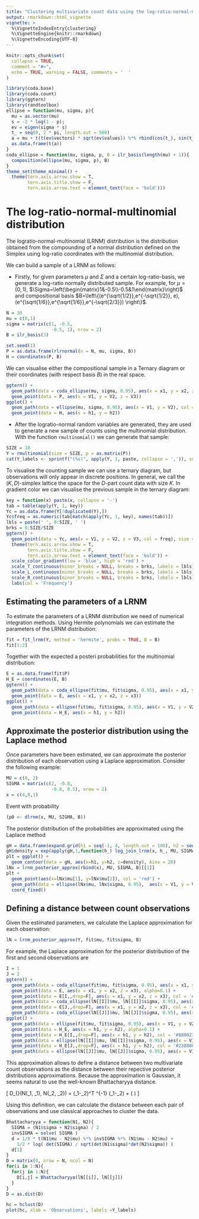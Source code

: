 ```yaml
---
title: "Clustering multivariate count data using the log-ratio-normal-multinomial distribution"
output: rmarkdown::html_vignette
vignette: >
  %\VignetteIndexEntry{clustering}
  %\VignetteEngine{knitr::rmarkdown}
  %\VignetteEncoding{UTF-8}
---
```


```r
knitr::opts_chunk$set(
  collapse = TRUE,
  comment = "#>",
  echo = TRUE, warning = FALSE, comments = '  '
)
```

```r
library(coda.base)
library(coda.count)
library(ggtern)
library(randtoolbox)
ellipse = function(mu, sigma, p){
  mu = as.vector(mu)
  s = -2 * log(1 - p);
  ev = eigen(sigma * s)
  t_ = seq(0, 2 * pi, length.out = 500)
  a = mu + t(t(ev$vectors) * sqrt(ev$values)) %*% rbind(cos(t_), sin(t_)) 
  as.data.frame(t(a))
}
coda_ellipse = function(mu, sigma, p, B = ilr_basis(length(mu) + 1)){
  composition(ellipse(mu, sigma, p), B)
}
theme_set(theme_minimal() +
  theme(tern.axis.arrow.show = T,
        tern.axis.title.show = F,
        tern.axis.arrow.text = element_text(face = 'bold')))
```

# The log-ratio-normal-multinomial distribution

The logratio-normal-multinomial (LRNM) distribution is the distribution obtained from the compounding of a normal distribution defined on the Simplex using log-ratio coordinates with the multinomial distribution.

We can build a sample of a LRNM as follows:

* Firstly, for given parameters $\mu$ and $\Sigma$ and a certain log-ratio-basis, we generate a log-ratio normally distributed sample. For example, for $\mu=(0,1)$, $\Sigma=\left(\begin{matrix}1&-0.5\\-0.5&1\end{matrix}\right)$ and compositional basis $B=\left\{(e^{\sqrt{1/2}},e^{-\sqrt{1/2}}, e), (e^{\sqrt{1/6}},e^{\sqrt{1/6}},e^{-\sqrt{2/3}}) \right\}$.

```r
N = 30
mu = c(0,1)
sigma = matrix(c(1, -0.5, 
                 -0.5, 1), nrow = 2)
B = ilr_basis(3)

set.seed(1)
P = as.data.frame(rlrnormal(n = N, mu, sigma, B))
H = coordinates(P, B)
```

We can visualise either the compositional sample in a Ternary diagram or their coordinates (with respect basis $B$) in the real space. 

```r
ggtern() +
  geom_path(data = coda_ellipse(mu, sigma, 0.95), aes(x = x1, y = x2, z = x3), col = 'blue') +
  geom_point(data = P, aes(x = V1, y = V2, z = V3))
ggplot() +
  geom_path(data = ellipse(mu, sigma, 0.95), aes(x = V1, y = V2), col = 'blue') +
  geom_point(data = H, aes(x = h1, y = h2))
```

* After the logratio-normal random variables are generated, they are used to generate a new sample of counts using the multinomial distribution. With the function `rmultinomial()` we can generate that sample:

```r
SIZE = 10
Y = rmultinomial(size = SIZE, p = as.matrix(P))
cat(Y_labels <- sprintf("(%s)", apply(Y, 1, paste, collapse = ',')), sep = ', ')
```

To visualise the counting sample we can use a ternary diagram, but observations will only appear in discrete positions. In general, we call the $(K,D)$-simplex lattice the space for the $D$-part count data with size $K$. In gradient color we can visualise the previous sample in the ternary diagram:

```r
key = function(x) paste(x, collapse = '-')
tab = table(apply(Y, 1, key))
Yc = as.data.frame(Y[!duplicated(Y),])
Yc$freq = as.numeric(tab[match(apply(Yc, 1, key), names(tab))])
lbls = paste(' ', 0:SIZE, ' ')
brks = 0:SIZE/SIZE
ggtern() +
  geom_point(data = Yc, aes(x = V1, y = V2, z = V3, col = freq), size = 3) +
  theme(tern.axis.arrow.show = T,
        tern.axis.title.show = F,
        tern.axis.arrow.text = element_text(face = 'bold')) +
  scale_color_gradient(low = 'blue', high = 'red') +
  scale_T_continuous(minor_breaks = NULL, breaks = brks, labels = lbls) +
  scale_L_continuous(minor_breaks = NULL, breaks = brks, labels = lbls) +
  scale_R_continuous(minor_breaks = NULL, breaks = brks, labels = lbls) +
  labs(col = 'Frequency')
```

## Estimating the parameters of a LRNM

To estimate the parameters of a LRNM distribution we need of numerical integration methods. Using Hermite polynomials we can estimate the parameters of the LRNM distribution:

```r
fit = fit_lrnm(Y, method = 'hermite', probs = TRUE, B = B)
fit[1:2]
```

Together with the expected a posteri probabilities for the multinomial distribution:

```r
E = as.data.frame(fit$P)
H_E = coordinates(E, B)
ggtern() +
  geom_path(data = coda_ellipse(fit$mu, fit$sigma, 0.95), aes(x = x1, y = x2, z = x3), col = 'blue') +
  geom_point(data = E, aes(x = x1, y = x2, z = x3))
ggplot() +
  geom_path(data = ellipse(fit$mu, fit$sigma, 0.95), aes(x = V1, y = V2), col = 'blue') +
  geom_point(data = H_E, aes(x = h1, y = h2))
```

## Approximate the posterior distribution using the Laplace method

Once parameters have been estimated, we can approximate the posterior distribution of each observation using a Laplace approximation. Consider the following example:

```r
MU = c(0, 2)
SIGMA = matrix(c(2, -0.8,
                 -0.8, 0.5), nrow = 2)
x = c(4,0,1)
```

Event with probability

```r
(p0 <- dlrnm(x, MU, SIGMA, B))
```

The posterior distribution of the probabilities are approximated using the Laplace method

```r
gH = data.frame(expand.grid(h1 = seq(-1, 4, length.out = 100), h2 = seq(-2, 3, length.out = 100)))
gH$density = exp(apply(gH,1,function(h_) log_join_lrnm(x, h_, MU, SIGMA, B))) / p0
plt = ggplot() +
  geom_contour(data = gH, aes(x=h1, y=h2, z=density), bins = 20)
lNx = lrnm_posterior_approx(rbind(x), MU, SIGMA, B)[[1]]
plt +
  geom_point(aes(x=lNx$mu[1], y=lNx$mu[2]), col = 'red') +
  geom_path(data = ellipse(lNx$mu, lNx$sigma, 0.95),  aes(x = V1, y = V2), col = 'red') +
  coord_fixed()
```

## Defining a distance between count observations

Given the estimated parameters, we calculate the Laplace approximation for each observation:

```r
lN = lrnm_posterior_approx(Y, fit$mu, fit$sigma, B)
```

For example, the Laplace approximation for the posterior distribution of the first and second observations are

```r
I = 1
J = 2
ggtern() +
  geom_path(data = coda_ellipse(fit$mu, fit$sigma, 0.95), aes(x = x1, y = x2, z = x3), col = 'blue') +
  geom_point(data = E, aes(x = x1, y = x2, z = x3), alpha=0.1) +
  geom_point(data = E[I,,drop=F], aes(x = x1, y = x2, z = x3), col = '#880023') +
  geom_path(data = coda_ellipse(lN[[I]]$mu, lN[[I]]$sigma, 0.95), aes(x = x1, y = x2, z = x3), col = '#880023') +
  geom_point(data = E[J,,drop=F], aes(x = x1, y = x2, z = x3), col = '#238800') +
  geom_path(data = coda_ellipse(lN[[J]]$mu, lN[[J]]$sigma, 0.95), aes(x = x1, y = x2, z = x3), col = '#238800')
ggplot() +
  geom_path(data = ellipse(fit$mu, fit$sigma, 0.95), aes(x = V1, y = V2), col = 'blue') +
  geom_point(data = H_E, aes(x = h1, y = h2), alpha=0.1) +
  geom_point(data = H_E[I,,drop=F], aes(x = h1, y = h2), col = '#880023') +
  geom_path(data = ellipse(lN[[I]]$mu, lN[[I]]$sigma, 0.95), aes(x = V1, y = V2), col = '#880023') +
  geom_point(data = H_E[J,,drop=F], aes(x = h1, y = h2), col = '#238800') +
  geom_path(data = ellipse(lN[[J]]$mu, lN[[J]]$sigma, 0.95), aes(x = V1, y = V2), col = '#238800')
```

This approximation allows to define a distance between two multivariate count observations as the distance between their repective posterior distributions approximations. Because the approximation is Gaussian, it seems natural to use the well-known Bhattacharyya distance.

\[
D_{\text{Bhattacharyya}}(N(\mu_1, \Sigma_1), N(\mu_2, \Sigma_2)) = \frac{1}{8}(\mu_1-\mu_2)^T \Sigma^{-1} (\mu_1-\mu_2) + \frac{1}{2} \log( \frac{\text{det}(\Sigma)}{\sqrt{\text{det}(\Sigma_1) \text{det}(\Sigma_2)}})
\]

Using this definition, we can calculate the distance between each pair of observations and use classical approaches to cluster the data.

```r
Bhattacharyya = function(N1, N2){
  SIGMA = (N1$sigma + N2$sigma) / 2
  invSIGMA = solve( SIGMA )
  d = 1/8 * t(N1$mu - N2$mu) %*% invSIGMA %*% (N1$mu - N2$mu) +
    1/2 * log( det(SIGMA) / sqrt(det(N1$sigma)*det(N2$sigma)) )
  d[1]
}
D = matrix(0, nrow = N, ncol = N)
for(i in 1:N){
  for(j in 1:N){
    D[i,j] = Bhattacharyya(lN[[i]], lN[[j]])
  }
}
D = as.dist(D)
```

```r
hc = hclust(D)
plot(hc, xlab = 'Observations', labels =Y_labels)
```


